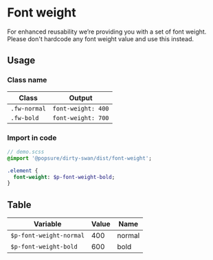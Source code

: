 
<Meta title="CSS/Variables/Font weight" />

# Font weight

For enhanced reusability we’re providing you with a set of font weight. Please don't hardcode any font weight value and use this instead.

## Usage

### Class name

| Class        | Output             |
| ------------ | ------------------ |
| `.fw-normal` | `font-weight: 400` |
| `.fw-bold`   | `font-weight: 700` |

### Import in code

```sass
// demo.scss
@import '@popsure/dirty-swan/dist/font-weight';

.element {
  font-weight: $p-font-weight-bold;
}
```

## Table

| Variable                | Value | Name   |
| ----------------------- | ----- | ------ |
| `$p-font-weight-normal` | 400   | normal |
| `$p-font-weight-bold`   | 600   | bold   |
